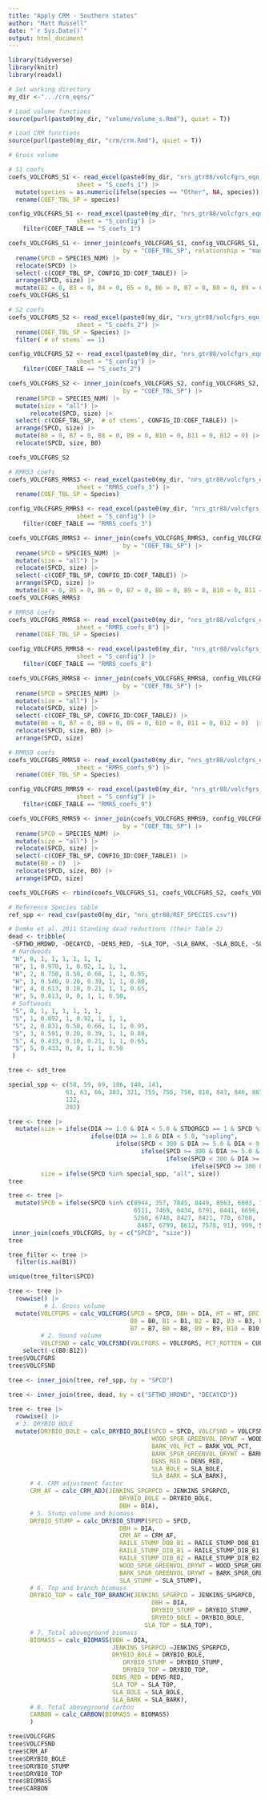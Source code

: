 ```yaml
---
title: "Apply CRM - Southern states"
author: "Matt Russell"
date: "`r Sys.Date()`"
output: html_document
---
```


```r
library(tidyverse)
library(knitr)
library(readxl)
```

```r
# Set working directory
my_dir <-".../crm_eqns/"
```

```r
# Load volume functions
source(purl(paste0(my_dir, "volume/volume_s.Rmd"), quiet = T))

# Load CRM functions
source(purl(paste0(my_dir, "crm/crm.Rmd"), quiet = T))
```


```r
# Gross volume

# S1 coefs
coefs_VOLCFGRS_S1 <- read_excel(paste0(my_dir, "nrs_gtr88/volcfgrs_eqn_coefs.xlsx"), 
                   sheet = "S_coefs_1") |> 
  mutate(species = as.numeric(ifelse(species == "Other", NA, species))) |> 
  rename(COEF_TBL_SP = species)

config_VOLCFGRS_S1 <- read_excel(paste0(my_dir, "nrs_gtr88/volcfgrs_eqn_coefs.xlsx"), 
                   sheet = "S_config") |> 
    filter(COEF_TABLE == "S_coefs_1") 

coefs_VOLCFGRS_S1 <- inner_join(coefs_VOLCFGRS_S1, config_VOLCFGRS_S1, 
                                by = "COEF_TBL_SP", relationship = "many-to-many") |>
  rename(SPCD = SPECIES_NUM) |>
  relocate(SPCD) |> 
  select(-c(COEF_TBL_SP, CONFIG_ID:COEF_TABLE)) |> 
  arrange(SPCD, size) |> 
  mutate(B2 = 0, B3 = 0, B4 = 0, B5 = 0, B6 = 0, B7 = 0, B8 = 0, B9 = 0, B10 = 0, B11 = 0, B12 = 0)
coefs_VOLCFGRS_S1

# S2 coefs
coefs_VOLCFGRS_S2 <- read_excel(paste0(my_dir, "nrs_gtr88/volcfgrs_eqn_coefs.xlsx"), 
                   sheet = "S_coefs_2") |> 
  rename(COEF_TBL_SP = Species) |> 
  filter(`# of stems` == 1)

config_VOLCFGRS_S2 <- read_excel(paste0(my_dir, "nrs_gtr88/volcfgrs_eqn_coefs.xlsx"), 
                   sheet = "S_config") |> 
    filter(COEF_TABLE == "S_coefs_2") 

coefs_VOLCFGRS_S2 <- inner_join(coefs_VOLCFGRS_S2, config_VOLCFGRS_S2, 
                                by = "COEF_TBL_SP") |>
  rename(SPCD = SPECIES_NUM) |>
  mutate(size = "all") |>
      relocate(SPCD, size) |> 
  select(-c(COEF_TBL_SP, `# of stems`, CONFIG_ID:COEF_TABLE)) |> 
  arrange(SPCD, size) |> 
  mutate(B0 = 0, B7 = 0, B8 = 0, B9 = 0, B10 = 0, B11 = 0, B12 = 0) |> 
  relocate(SPCD, size, B0)

coefs_VOLCFGRS_S2

# RMRS3 coefs
coefs_VOLCFGRS_RMRS3 <- read_excel(paste0(my_dir, "nrs_gtr88/volcfgrs_eqn_coefs.xlsx"), 
                   sheet = "RMRS_coefs_3") |> 
  rename(COEF_TBL_SP = Species) 

config_VOLCFGRS_RMRS3 <- read_excel(paste0(my_dir, "nrs_gtr88/volcfgrs_eqn_coefs.xlsx"), 
                   sheet = "S_config") |> 
    filter(COEF_TABLE == "RMRS_coefs_3") 

coefs_VOLCFGRS_RMRS3 <- inner_join(coefs_VOLCFGRS_RMRS3, config_VOLCFGRS_RMRS3, 
                                by = "COEF_TBL_SP") |>
  rename(SPCD = SPECIES_NUM) |>
  mutate(size = "all") |>
  relocate(SPCD, size) |> 
  select(-c(COEF_TBL_SP, CONFIG_ID:COEF_TABLE)) |> 
  arrange(SPCD, size) |> 
  mutate(B4 = 0, B5 = 0, B6 = 0, B7 = 0, B8 = 0, B9 = 0, B10 = 0, B11 = 0, B12 = 0)  
coefs_VOLCFGRS_RMRS3

# RMRS8 coefs
coefs_VOLCFGRS_RMRS8 <- read_excel(paste0(my_dir, "nrs_gtr88/volcfgrs_eqn_coefs.xlsx"), 
                   sheet = "RMRS_coefs_8") |> 
  rename(COEF_TBL_SP = Species) 

config_VOLCFGRS_RMRS8 <- read_excel(paste0(my_dir, "nrs_gtr88/volcfgrs_eqn_coefs.xlsx"), 
                   sheet = "S_config") |> 
    filter(COEF_TABLE == "RMRS_coefs_8") 

coefs_VOLCFGRS_RMRS8 <- inner_join(coefs_VOLCFGRS_RMRS8, config_VOLCFGRS_RMRS8, 
                                by = "COEF_TBL_SP") |>
  rename(SPCD = SPECIES_NUM) |>
  mutate(size = "all") |>
  relocate(SPCD, size) |> 
  select(-c(COEF_TBL_SP, CONFIG_ID:COEF_TABLE)) |> 
  mutate(B0 = 0, B7 = 0, B8 = 0, B9 = 0, B10 = 0, B11 = 0, B12 = 0)  |> 
  relocate(SPCD, size, B0) |> 
  arrange(SPCD, size)

# RMRS9 coefs
coefs_VOLCFGRS_RMRS9 <- read_excel(paste0(my_dir, "nrs_gtr88/volcfgrs_eqn_coefs.xlsx"), 
                   sheet = "RMRS_coefs_9") |> 
  rename(COEF_TBL_SP = Species) 

config_VOLCFGRS_RMRS9 <- read_excel(paste0(my_dir, "nrs_gtr88/volcfgrs_eqn_coefs.xlsx"), 
                   sheet = "S_config") |> 
    filter(COEF_TABLE == "RMRS_coefs_9") 

coefs_VOLCFGRS_RMRS9 <- inner_join(coefs_VOLCFGRS_RMRS9, config_VOLCFGRS_RMRS9, 
                                by = "COEF_TBL_SP") |>
  rename(SPCD = SPECIES_NUM) |>
  mutate(size = "all") |>
  relocate(SPCD, size) |> 
  select(-c(COEF_TBL_SP, CONFIG_ID:COEF_TABLE)) |> 
  mutate(B0 = 0)  |> 
  relocate(SPCD, size, B0) |> 
  arrange(SPCD, size)

coefs_VOLCFGRS <- rbind(coefs_VOLCFGRS_S1, coefs_VOLCFGRS_S2, coefs_VOLCFGRS_RMRS3, coefs_VOLCFGRS_RMRS8, coefs_VOLCFGRS_RMRS9)

# Reference Species table
ref_spp <- read_csv(paste0(my_dir, "nrs_gtr88/REF_SPECIES.csv")) 

# Domke et al. 2011 Standing dead reductions (their Table 2)
dead <- tribble(
 ~SFTWD_HRDWD, ~DECAYCD, ~DENS_RED, ~SLA_TOP, ~SLA_BARK, ~SLA_BOLE, ~SLA_STUMP, ~SLA_ROOTS,
 # Hardwoods
 "H", 0, 1, 1, 1, 1, 1, 1,
 "H", 1, 0.970, 1, 0.92, 1, 1, 1, 
 "H", 2, 0.750, 0.50, 0.66, 1, 1, 0.95,
 "H", 3, 0.540, 0.20, 0.39, 1, 1, 0.80,
 "H", 4, 0.613, 0.10, 0.21, 1, 1, 0.65,
 "H", 5, 0.613, 0, 0, 1, 1, 0.50,
 # Softwoods
 "S", 0, 1, 1, 1, 1, 1, 1,
 "S", 1, 0.892, 1, 0.92, 1, 1, 1,
 "S", 2, 0.831, 0.50, 0.66, 1, 1, 0.95,
 "S", 3, 0.591, 0.20, 0.39, 1, 1, 0.80,
 "S", 4, 0.433, 0.10, 0.21, 1, 1, 0.65,
 "S", 5, 0.433, 0, 0, 1, 1, 0.50
 )
```

```r
tree <- sdt_tree

special_spp <- c(58, 59, 69, 106, 140, 141, 
                61, 63, 66, 303, 321, 755, 756, 758, 810, 843, 846, 867, 8513,
                122,
                202)

tree <- tree |> 
  mutate(size = ifelse(DIA >= 1.0 & DIA < 5.0 & STDORGCD == 1 & SPCD %in% c(111, 131), "planted sapling", 
                       ifelse(DIA >= 1.0 & DIA < 5.0, "sapling", 
                              ifelse(SPCD < 300 & DIA >= 5.0 & DIA < 9.0, "poles",
                                     ifelse(SPCD >= 300 & DIA >= 5.0 & DIA < 11.0, "poles",
                                            ifelse(SPCD < 300 & DIA >= 9.0, "sawtimber",
                                                   ifelse(SPCD >= 300 & DIA >= 11.0, "sawtimber", "foo")))))),
         size = ifelse(SPCD %in% special_spp, "all", size))
tree

tree <- tree |> 
  mutate(SPCD = ifelse(SPCD %in% c(8944, 357, 7845, 8449, 8563, 6003, 7455, 
                                   6511, 7469, 6434, 6791, 8441, 6696, 6782,
                                   5260, 6748, 8427, 8421, 770, 6708,
                                    8487, 6799, 8612, 7578, 91), 999, SPCD)) |>
 inner_join(coefs_VOLCFGRS, by = c("SPCD", "size")) 
tree

tree_filter <- tree |> 
  filter(is.na(B1))

unique(tree_filter$SPCD)

tree <- tree |> 
  rowwise() |> 
          # 1. Gross volume
  mutate(VOLCFGRS = calc_VOLCFGRS(SPCD = SPCD, DBH = DIA, HT = HT, DRC = DIA, 
                                  B0 = B0, B1 = B1, B2 = B2, B3 = B3, B4 = B4, B5 = B5, B6 = B6,
                                  B7 = B7, B8 = B8, B9 = B9, B10 = B10, B11 = B11, B12 = B12),
         # 2. Sound volume
         VOLCFSND = calc_VOLCFSND(VOLCFGRS = VOLCFGRS, PCT_ROTTEN = CULL)) |> 
    select(-c(B0:B12))
tree$VOLCFGRS
tree$VOLCFSND
```

```r
tree <- inner_join(tree, ref_spp, by = "SPCD") 

tree <- inner_join(tree, dead, by = c("SFTWD_HRDWD", "DECAYCD")) 

tree <- tree |> 
  rowwise() |> 
  # 3. DRYBIO_BOLE
  mutate(DRYBIO_BOLE = calc_DRYBIO_BOLE(SPCD = SPCD, VOLCFSND = VOLCFSND, 
                                        WOOD_SPGR_GREENVOL_DRYWT = WOOD_SPGR_GREENVOL_DRYWT, 
                                        BARK_VOL_PCT = BARK_VOL_PCT,
                                        BARK_SPGR_GREENVOL_DRYWT = BARK_SPGR_GREENVOL_DRYWT,
                                        DENS_RED = DENS_RED, 
                                        SLA_BOLE = SLA_BOLE, 
                                        SLA_BARK = SLA_BARK),
      # 4. CRM adjustment factor   
      CRM_AF = calc_CRM_ADJ(JENKINS_SPGRPCD = JENKINS_SPGRPCD, 
                               DRYBIO_BOLE = DRYBIO_BOLE, 
                               DBH = DIA),
      # 5. Stump volume and biomass
      DRYBIO_STUMP = calc_DRYBIO_STUMP(SPCD = SPCD, 
                               DBH = DIA,
                               CRM_AF = CRM_AF,
                               RAILE_STUMP_DOB_B1 = RAILE_STUMP_DOB_B1, 
                               RAILE_STUMP_DIB_B1 = RAILE_STUMP_DIB_B1, 
                               RAILE_STUMP_DIB_B2 = RAILE_STUMP_DIB_B2,
                               WOOD_SPGR_GREENVOL_DRYWT = WOOD_SPGR_GREENVOL_DRYWT, 
                               BARK_SPGR_GREENVOL_DRYWT = BARK_SPGR_GREENVOL_DRYWT,
                               SLA_STUMP = SLA_STUMP),
      # 6. Top and branch biomass
      DRYBIO_TOP = calc_TOP_BRANCH(JENKINS_SPGRPCD = JENKINS_SPGRPCD, 
                                        DBH = DIA, 
                                        DRYBIO_STUMP = DRYBIO_STUMP, 
                                        DRYBIO_BOLE = DRYBIO_BOLE,
                                      SLA_TOP = SLA_TOP),
      # 7. Total aboveground biomass
      BIOMASS = calc_BIOMASS(DBH = DIA,
                             JENKINS_SPGRPCD =JENKINS_SPGRPCD,
                             DRYBIO_BOLE = DRYBIO_BOLE, 
                                DRYBIO_STUMP = DRYBIO_STUMP, 
                                DRYBIO_TOP = DRYBIO_TOP,
                             DENS_RED = DENS_RED, 
                             SLA_TOP = SLA_TOP, 
                             SLA_BOLE = SLA_BOLE, 
                             SLA_BARK = SLA_BARK),
      # 8. Total aboveground carbon
      CARBON = calc_CARBON(BIOMASS = BIOMASS)
      ) 

tree$VOLCFGRS
tree$VOLCFSND
tree$CRM_AF
tree$DRYBIO_BOLE
tree$DRYBIO_STUMP
tree$DRYBIO_TOP
tree$BIOMASS
tree$CARBON
```
